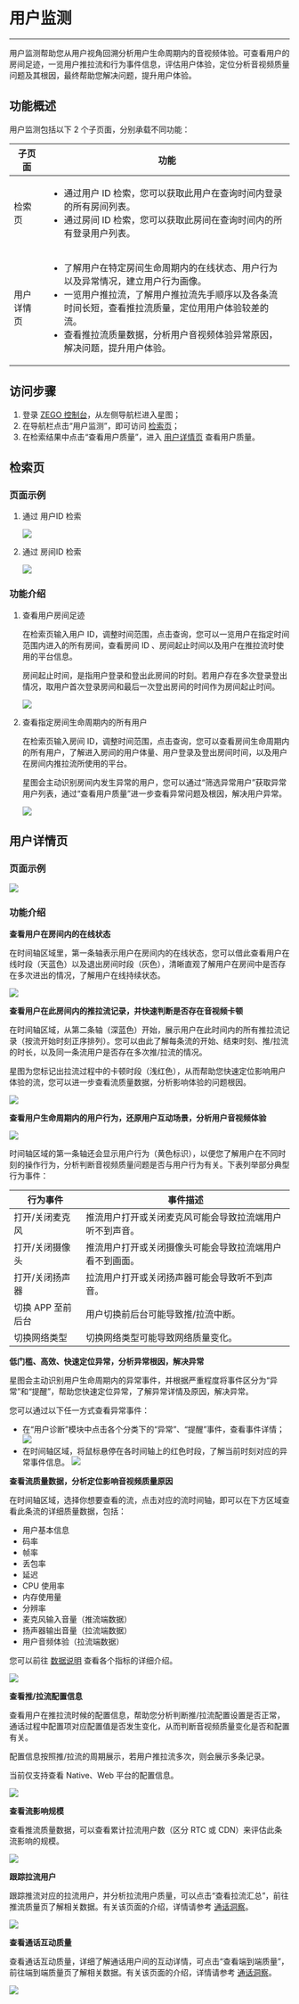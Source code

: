 # 用户监测

- - -
用户监测帮助您从用户视角回溯分析用户生命周期内的音视频体验。可查看用户的房间足迹，一览用户推拉流和行为事件信息，评估用户体验，定位分析音视频质量问题及其根因，最终帮助您解决问题，提升用户体验。

## 功能概述

用户监测包括以下 2 个子页面，分别承载不同功能：

|子页面|功能|
|--|--|
|检索页|<ul><li>通过用户 ID 检索，您可以获取此用户在查询时间内登录的所有房间列表。</li><li>通过房间 ID 检索，您可以获取此房间在查询时间内的所有登录用户列表。</li></ul>|
|用户详情页|<ul><li>了解用户在特定房间生命周期内的在线状态、用户行为以及异常情况，建立用户行为画像。</li><li>一览用户推拉流，了解用户推拉流先手顺序以及各条流时间长短，查看推拉流质量，定位用用户体验较差的流。</li><li>查看推拉流质量数据，分析用户音视频体验异常原因，解决问题，提升用户体验。</li></ul>|


## 访问步骤
1. 登录 [ZEGO 控制台](https://console.zego.im)，从左侧导航栏进入星图；
2. 在导航栏点击“用户监测”，即可访问 [检索页](#检索页)；
3. 在检索结果中点击“查看用户质量”，进入 [用户详情页](#用户详情页) 查看用户质量。

## 检索页

### 页面示例
1. 通过 用户ID 检索

    <Frame width="512" height="auto" caption=""><Frame width="512" height="auto" caption=""><img src="https://doc-media.zego.im/sdk-doc/Pics/Prism/jiansuo_yonghuID.png" /></Frame></Frame>

2. 通过 房间ID 检索

    <Frame width="512" height="auto" caption=""><Frame width="512" height="auto" caption=""><img src="https://doc-media.zego.im/sdk-doc/Pics/Prism/jiansuo_fangjianID.png" /></Frame></Frame>

### 功能介绍
1. 查看用户房间足迹

    在检索页输入用户 ID，调整时间范围，点击查询，您可以一览用户在指定时间范围内进入的所有房间，查看房间 ID 、房间起止时间以及用户在推拉流时使用的平台信息。

    <Note title="说明">

    房间起止时间，是指用户登录和登出此房间的时刻。若用户存在多次登录登出情况，取用户首次登录房间和最后一次登出房间的时间作为房间起止时间。
    </Note>

    <Frame width="512" height="auto" caption=""><Frame width="512" height="auto" caption=""><img src="https://doc-media.zego.im/sdk-doc/Pics/Prism/yonghujiance/yonghuIDjiansuoshili.png" /></Frame></Frame>

2. 查看指定房间生命周期内的所有用户

    在检索页输入房间 ID，调整时间范围，点击查询，您可以查看房间生命周期内的所有用户，了解进入房间的用户体量、用户登录及登出房间时间，以及用户在房间内推拉流所使用的平台。

    星图会主动识别房间内发生异常的用户，您可以通过“筛选异常用户”获取异常用户列表，通过“查看用户质量”进一步查看异常问题及根因，解决用户异常。

    <Frame width="512" height="auto" caption=""><Frame width="512" height="auto" caption=""><img src="https://doc-media.zego.im/sdk-doc/Pics/Prism/yonghujiance/fangjianIDjiansuohshili.png" /></Frame></Frame>

## 用户详情页

### 页面示例

<Frame width="512" height="auto" caption=""><Frame width="512" height="auto" caption=""><img src="https://doc-media.zego.im/sdk-doc/Pics/Prism/yonghuxiangqingye.png" /></Frame></Frame>

### 功能介绍

**查看用户在房间内的在线状态**

在时间轴区域里，第一条轴表示用户在房间内的在线状态，您可以借此查看用户在线时段（天蓝色）以及退出房间时段（灰色），清晰直观了解用户在房间中是否存在多次进出的情况，了解用户在线持续状态。

<Frame width="512" height="auto" caption=""><Frame width="512" height="auto" caption=""><img src="https://doc-media.zego.im/sdk-doc/Pics/Prism/yonghujiance/fangjianshijianzhou.png" /></Frame></Frame>

**查看用户在此房间内的推拉流记录，并快速判断是否存在音视频卡顿**

在时间轴区域，从第二条轴（深蓝色）开始，展示用户在此时间内的所有推拉流记录（按流开始时刻正序排列）。您可以由此了解每条流的开始、结束时刻、推/拉流的时长，以及同一条流用户是否存在多次推/拉流的情况。

星图为您标记出拉流过程中的卡顿时段（浅红色），从而帮助您快速定位影响用户体验的流，您可以进一步查看流质量数据，分析影响体验的问题根因。

<Frame width="512" height="auto" caption=""><Frame width="512" height="auto" caption=""><img src="https://doc-media.zego.im/sdk-doc/Pics/Prism/yonghujiance/liushijianzhou.png" /></Frame></Frame>

**查看用户生命周期内的用户行为，还原用户互动场景，分析用户音视频体验**

<Frame width="512" height="auto" caption=""><Frame width="512" height="auto" caption=""><img src="https://doc-media.zego.im/sdk-doc/Pics/Prism/yonghujiance/yonghuxingwei.png" /></Frame></Frame>

时间轴区域的第一条轴还会显示用户行为（黄色标识），以便您了解用户在不同时刻的操作行为，分析判断音视频质量问题是否与用户行为有关。下表列举部分典型行为事件：

|行为事件|事件描述|
|-|-|
|打开/关闭麦克风|推流用户打开或关闭麦克风可能会导致拉流端用户听不到声音。|
|打开/关闭摄像头|推流用户打开或关闭摄像头可能会导致拉流端用户看不到画面。|
|打开/关闭扬声器|拉流用户打开或关闭扬声器可能会导致听不到声音。|
|切换 APP 至前后台|用户切换前后台可能导致推/拉流中断。|
|切换网络类型|切换网络类型可能导致网络质量变化。|

**低门槛、高效、快速定位异常，分析异常根因，解决异常**

星图会主动识别用户生命周期内的异常事件，并根据严重程度将事件区分为“异常”和“提醒”，帮助您快速定位异常，了解异常详情及原因，解决异常。

您可以通过以下任一方式查看异常事件：
- 在“用户诊断”模块中点击各个分类下的“异常”、“提醒”事件，查看事件详情；
  <Frame width="512" height="auto" caption=""><img src="https://doc-media.zego.im/sdk-doc/Pics/Prism/yonghujiance/zizhuzhenduan.png" /></Frame>
- 在时间轴区域，将鼠标悬停在各时间轴上的红色时段，了解当前时刻对应的异常事件信息。
  <Frame width="512" height="auto" caption=""><img src="https://doc-media.zego.im/sdk-doc/Pics/Prism/yonghujiance/yichangshijian.png" /></Frame>


**查看流质量数据，分析定位影响音视频质量原因**

在时间轴区域，选择你想要查看的流，点击对应的流时间轴，即可以在下方区域查看此条流的详细质量数据，包括：
- 用户基本信息
- 码率
- 帧率
- 丢包率
- 延迟
- CPU 使用率
- 内存使用量
- 分辨率
- 麦克风输入音量（推流端数据）
- 扬声器输出音量（拉流端数据）
- 用户音频体验（拉流端数据）

您可以前往 [数据说明](./Communication%20Insights/Data%20explanation.mdx) 查看各个指标的详细介绍。

<Frame width="512" height="auto" caption=""><img src="https://doc-media.zego.im/sdk-doc/Pics/Prism/yonghujiance/liuzhiliangtubiao.png" /></Frame>

**查看推/拉流配置信息**

查看用户在推拉流时候的配置信息，帮助您分析判断推/拉流配置设置是否正常，通话过程中配置项对应配置值是否发生变化，从而判断音视频质量变化是否和配置有关。

配置信息按照推/拉流的周期展示，若用户推拉流多次，则会展示多条记录。

<Note title="说明">

当前仅支持查看 Native、Web 平台的配置信息。
</Note>

<Frame width="512" height="auto"><img src="https://media-resource.spreading.io/docuo/workspace564/27e54a759d23575969552654cb45bf89/b319f9874d.png" /></Frame>

**查看流影响规模**

查看推流质量数据，可以查看累计拉流用户数（区分 RTC 或 CDN）来评估此条流影响的规模。

<Frame width="512" height="auto" caption=""><img src="https://doc-media.zego.im/sdk-doc/Pics/Prism/Scale.png" /></Frame>

**跟踪拉流用户**

跟踪推流对应的拉流用户，并分析拉流用户质量，可以点击“查看拉流汇总”，前往推流质量页了解相关数据。有关该页面的介绍，详情请参考 [通话洞察](./Communication%20Insights/Function%20introduction.mdx#推流质量页)。

<Frame width="512" height="auto" caption=""><img src="https://doc-media.zego.im/sdk-doc/Pics/Prism/Stream_playing.png" /></Frame>

**查看通话互动质量**

查看通话互动质量，详细了解通话用户间的互动详情，可点击“查看端到端质量”，前往端到端质量页了解相关数据。有关该页面的介绍，详情请参考 [通话洞察](./Communication%20Insights/Function%20introduction.mdx#端到端详情页)。

<Frame width="512" height="auto" caption=""><img src="https://doc-media.zego.im/sdk-doc/Pics/Prism/End2End.png" /></Frame>
